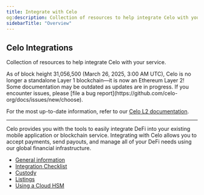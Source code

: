 ```yaml
---
title: Integrate with Celo
og:description: Collection of resources to help integrate Celo with your service.
sidebarTitle: "Overview"
---
```


## Celo Integrations

Collection of resources to help integrate Celo with your service.

<Warning>
As of block height 31,056,500 (March 26, 2025, 3:00 AM UTC), Celo is no longer a standalone Layer 1 blockchain—it is now an Ethereum Layer 2!
Some documentation may be outdated as updates are in progress. If you encounter issues, please [file a bug report](https://github.com/celo-org/docs/issues/new/choose).

For the most up-to-date information, refer to our [Celo L2 documentation](/build#celo-l2-mainnet).
</Warning>

---

Celo provides you with the tools to easily integrate DeFi into your existing mobile application or blockchain service. Integrating with Celo allows you to accept payments, send payouts, and manage all of your DeFi needs using our global financial infrastructure.

- [General information](/infra-partners/integration/general)
- [Integration Checklist](/infra-partners/integration/checklist)
- [Custody](/infra-partners/integration/custody)
- [Listings](/infra-partners/integration/listings)
- [Using a Cloud HSM](/infra-partners/integration/cloud-hsm)
